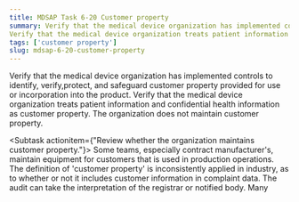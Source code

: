 ```yaml
---
title: MDSAP Task 6-20 Customer property
summary: Verify that the medical device organization has implemented controls to identify, verify,protect, and safeguard customer property provided for use or incorporation into the product.
Verify that the medical device organization treats patient information and confidential health information as customer property.
tags: ['customer property']
slug: mdsap-6-20-customer-property
---
```


<RegLang>
Verify that the medical device organization has implemented controls to identify, verify,protect, and safeguard customer property provided for use or incorporation into the product.
Verify that the medical device organization treats patient information and confidential health information as customer property.
</RegLang>
<QdocList docs={['customer property procedure']}/>

<ReportLang>
The organization does not maintain customer property.
</ReportLang>

<Subtask actionitem={"Review whether the organization maintains customer property."}>
Some teams, especially contract manufacturer's, maintain equipment for customers that is used in production operations.
The definition of 'customer property' is inconsistently applied in industry, as to whether or not it includes customer information in complaint data.  The audit can take the interpretation of the registrar or notified body.
Many 
</Subtask>




